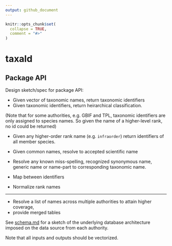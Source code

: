 ```yaml
---
output: github_document
---
```


<!-- README.md is generated from README.Rmd. Please edit that file -->

```r
knitr::opts_chunk$set(
  collapse = TRUE,
  comment = "#>"
)
```
# taxald

## Package API

Design sketch/spec for package API:

- Given vector of taxonomic names, return taxonomic identifiers
- Given taxonomic identifiers, return heirarchical classification.  

(Note that for some authorities, e.g. GBIF and TPL, taxonomic identifiers are only assigned to species names.  So given the name of a higher-level rank, no id could be returned)

- Given any higher-order rank name (e.g. `infraorder`) return identifiers of all member species.

- Given common names, resolve to accepted scientific name

- Resolve any known miss-spelling, recognized synonymous name, generic name or name-part to corresponding taxonomic name.

- Map between identifiers

- Normalize rank names

--- 

- Resolve a list of names across multiple authorities to attain higher coverage, 
- provide merged tables


See [schema.md](schema.md) for a sketch of the underlying database architecture imposed on the data source from each authority. 

Note that all inputs and outputs should be vectorized.  
